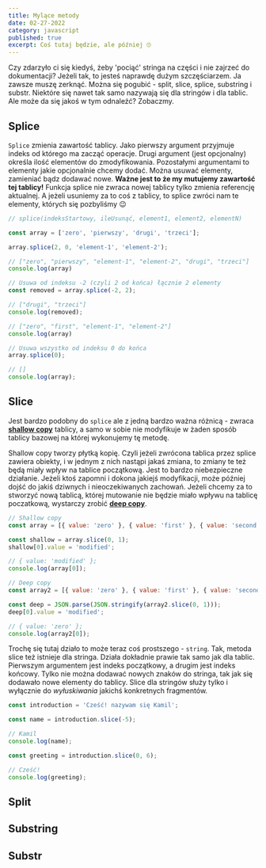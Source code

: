 ---
title: Mylące metody
date: 02-27-2022
category: javascript
published: true
excerpt: Coś tutaj będzie, ale później 🙄
---

Czy zdarzyło ci się kiedyś, żeby 'pociąć' stringa na części i nie zajrzeć do dokumentacji? Jeżeli tak, to jesteś naprawdę dużym szczęściarzem. Ja zawsze muszę zerknąć. Można się pogubić - split, slice, splice, substring i substr. Niektóre się nawet tak samo nazywają się dla stringów i dla tablic. Ale może da się jakoś w tym odnaleźć? Zobaczmy.

## Splice

`Splice` zmienia zawartość tablicy. Jako pierwszy argument przyjmuje indeks od którego ma zacząć operacje. Drugi argument (jest opcjonalny) określa ilość elementów do zmodyfikowania. Pozostałymi argumentami to elementy jakie opcjonalnie chcemy dodać. Można usuwać elementy, zamieniać bądz dodawać nowe. __Ważne jest to że my mutujemy zawartość tej tablicy!__ Funkcja splice nie zwraca nowej tablicy tylko zmienia referencję aktualnej. A jeżeli usuniemy za to coś z tablicy, to splice zwróci nam te elementy, których się pozbyliśmy 😉

```js
// splice(indeksStartowy, ileUsunąć, element1, element2, elementN)

const array = ['zero', 'pierwszy', 'drugi', 'trzeci'];

array.splice(2, 0, 'element-1', 'element-2');

// ["zero", "pierwszy", "element-1", "element-2", "drugi", "trzeci"]
console.log(array)

// Usuwa od indeksu -2 (czyli 2 od końca) łącznie 2 elementy 
const removed = array.splice(-2, 2);

// ["drugi", "trzeci"] 
console.log(removed);

// ["zero", "first", "element-1", "element-2"]
console.log(array)

// Usuwa wszystko od indeksu 0 do końca
array.splice(0);

// []
console.log(array);
```

## Slice

Jest bardzo podobny do `splice` ale z jedną bardzo ważna różnicą - zwraca __[shallow copy](https://developer.mozilla.org/en-US/docs/Glossary/Shallow_copy)__ tablicy, a samo w sobie nie modyfikuje w żaden sposób tablicy bazowej na której wykonujemy tę metodę.

Shallow copy tworzy płytką kopię. Czyli jeżeli zwrócona tablica przez splice zawiera obiekty, i w jednym z nich nastąpi jakaś zmiana, to zmiany te też będą miały wpływ na tablice początkową. Jest to bardzo niebezpieczne działanie. Jeżeli ktoś zapomni i dokona jakiejś modyfikacji, może później dojść do jakiś dziwnych i nieoczekiwanych zachowań. Jeżeli chcemy za to stworzyć nową tablicą, której mutowanie nie będzie miało wpływu na tablicę poczatkową, wystarczy zrobić __[deep copy](https://developer.mozilla.org/en-US/docs/Glossary/Deep_copy)__.

```js
// Shallow copy
const array = [{ value: 'zero' }, { value: 'first' }, { value: 'second' }, { value: 'third' }];

const shallow = array.slice(0, 1);
shallow[0].value = 'modified';

// { value: 'modified' };
console.log(array[0]);

// Deep copy
const array2 = [{ value: 'zero' }, { value: 'first' }, { value: 'second' }, { value: 'third' }];

const deep = JSON.parse(JSON.stringify(array2.slice(0, 1)));
deep[0].value = 'modified';

// { value: 'zero' };
console.log(array2[0]);
```

Trochę się tutaj działo to może teraz coś prostszego - `string`. Tak, metoda slice też istnieje dla stringa. Działa dokładnie prawie tak samo jak dla tablic. Pierwszym argumentem jest indeks początkowy, a drugim jest indeks końcowy. Tylko nie można dodawać nowych znaków do stringa, tak jak się dodawało nowe elementy do tablicy. Slice dla stringów służy tylko i wyłącznie do _wyłuskiwania_ jakichś konkretnych fragmentów.

```js
const introduction = 'Cześć! nazywam się Kamil';

const name = introduction.slice(-5);

// Kamil
console.log(name);

const greeting = introduction.slice(0, 6);

// Cześć!
console.log(greeting);
```

## Split

## Substring

## Substr